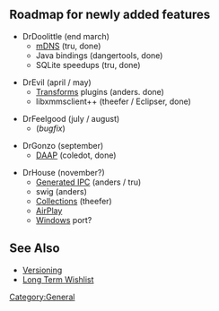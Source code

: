 == Roadmap for newly added features ==

* DrDoolittle (end march)
** [[mDNS]] (tru, done)
** Java bindings (dangertools, done)
** SQLite speedups (tru, done)

* DrEvil (april / may)
** [[Transforms]] plugins (anders. done)
** libxmmsclient++ (theefer / Eclipser, done)

* DrFeelgood (july / august)
** (''bugfix'')

* DrGonzo (september)
** [[SoC:DAAP | DAAP]] (coledot, done)

* DrHouse (november?)
** [[Generated IPC]] (anders / tru)
** swig (anders)
** [[Collections]] (theefer)
** [[SoC:AirTunes| AirPlay]]
** [[Windows]] port?

== See Also ==
* [[Versioning]]
* [http://bugs.xmms2.xmms.se/view.php?id=520 Long Term Wishlist]

[[Category:General]]
